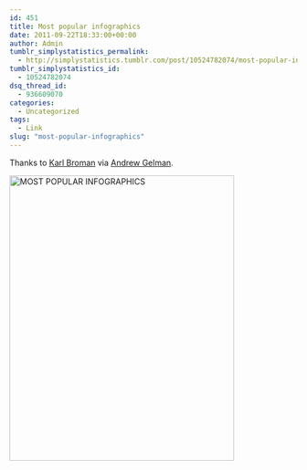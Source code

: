 ```yaml
---
id: 451
title: Most popular infographics
date: 2011-09-22T18:33:00+00:00
author: Admin
tumblr_simplystatistics_permalink:
  - http://simplystatistics.tumblr.com/post/10524782074/most-popular-infographics
tumblr_simplystatistics_id:
  - 10524782074
dsq_thread_id:
  - 936609070
categories:
  - Uncategorized
tags:
  - Link
slug: "most-popular-infographics"
---
```

Thanks to <a href="http://kbroman.wordpress.com/" target="_blank">Karl Broman</a> via <a href="http://andrewgelman.com/" target="_blank">Andrew Gelman</a>.

<a title="MOST POPULAR INFOGRAPHICS by theonlyone, on Flickr" href="http://www.flickr.com/photos/smoy/6143338263/" target="_blank"><img alt="MOST POPULAR INFOGRAPHICS" height="500" width="393" src="http://farm7.static.flickr.com/6190/6143338263_d2497c02fe.jpg" /></a>
